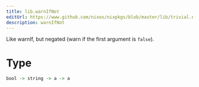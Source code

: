 ```yaml
---
title: lib.warnIfNot
editUrl: https://www.github.com/nixos/nixpkgs/blob/master/lib/trivial.nix#L494C15
description: warnIfNot
---
```



Like warnIf, but negated (warn if the first argument is `false`).

# Type

```haskell
bool -> string -> a -> a
```
